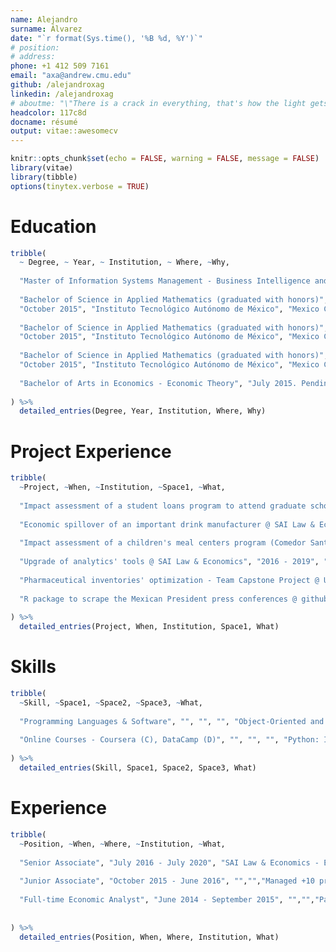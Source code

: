 ```yaml
---
name: Alejandro
surname: Álvarez
date: "`r format(Sys.time(), '%B %d, %Y')`"
# position: 
# address: 
phone: +1 412 509 7161
email: "axa@andrew.cmu.edu"
github: /alejandroxag
linkedin: /alejandroxag
# aboutme: "\"There is a crack in everything, that's how the light gets in\". Leonard Cohen. \"Anthem\". The Future, 1992."
headcolor: 117c8d
docname: résumé
output: vitae::awesomecv
---
```


```r

knitr::opts_chunk$set(echo = FALSE, warning = FALSE, message = FALSE)
library(vitae)
library(tibble)
options(tinytex.verbose = TRUE)

```

# Education

```r

tribble(
  ~ Degree, ~ Year, ~ Institution, ~ Where, ~Why,
  
  "Master of Information Systems Management - Business Intelligence and Data Analytics", "December 2021 (expected)", "Carnegie Mellon University, Heinz College", "Pittsburgh, PA", "Coursework (Fall 2020 - Spring 2021): Object-Oriented Programming, Data Focused Python, Machine Learning for Problem Solving, Distributed Systems for ISM, Database Management, Unstructured Data Analytics, Applied Econometrics, Advanced Business Analytics, Writing for ISM.",
  
  "Bachelor of Science in Applied Mathematics (graduated with honors)",
  "October 2015", "Instituto Tecnológico Autónomo de México", "Mexico City, Mexico", "Thesis work: \"Random Variants of the Kaczmarz Method\", 2015. Independent and individual study focused on the theoretical background and computational efficiency behind two of the random variants of this algorithm to numerically solve linear systems.",
  
  "Bachelor of Science in Applied Mathematics (graduated with honors)",
  "October 2015", "Instituto Tecnológico Autónomo de México", "Mexico City, Mexico", "Coursework: Numerical Analysis, Linear Programming, Numerical Optimization, Applied Statistics, Linear Algebra, Real Analysis, Functional Analysis, Measure Theory; Applied Data Science Workshop at Carnegie Mellon University (Fall 2015).",
  
  "Bachelor of Science in Applied Mathematics (graduated with honors)",
  "October 2015", "Instituto Tecnológico Autónomo de México", "Mexico City, Mexico", "Adjunct Faculty Member of the Probability and Statistics Department (Spring 2015) and the Mathematics Department (Fall 2013 - Fall 2014).",
  
  "Bachelor of Arts in Economics - Economic Theory", "July 2015. Pending graduation", "", "", "Coursework: Advanced Microeconometrics, Advanced Macroeconometrics, Consumer Theory, General Equilibrium Theory, Game Theory.",
  
) %>%
  detailed_entries(Degree, Year, Institution, Where, Why)

```

# Project Experience

```r

tribble(
  ~Project, ~When, ~Institution, ~Space1, ~What,
  
  "Impact assessment of a student loans program to attend graduate school abroad (FUNED) @ SAI Law & Economics", "2020", "", "", "Designed and conducted an extensive electronic survey. Managed the data gathering and cleansing processes. Conducted the process to stratify the sample using unsupervised methods (PCA and clustering) and supervised the econometric analysis to assess the programs’ impact on different beneficiaries’ profiles.",
  
  "Economic spillover of an important drink manufacturer @ SAI Law & Economics", "2019", "", "", "Gathered product-level information on sales, employees, and supplies purchases of 11 companies in 32 states in Mexico. Designed a relational database to store such information. Developed an internal R package to implement Input‑Output methodologies. Delivered through an R Bookdown.",
  
  "Impact assessment of a children's meal centers program (Comedor Santa María A.C.) on their education @ SAI Law & Economics", "2018", "", "", "Worked with the program's information and public information from the Mexican Population Census to create control groups through a propensity score matching methodology and measure the difference in school attendance rates.",
  
  "Upgrade of analytics' tools @ SAI Law & Economics", "2016 - 2019", "", "", "Led and implemented Economic Consulting Team’s toolbox migration, from 100% Excelusage to 100% R usage. Actively trained firm’s Partners, JuniorAssociates, and Analysts, in the usage of R Programming Language. Established Git as my team’s version control tool. Self‑taught to programming with R and using Git.",
  
  "Pharmaceutical inventories' optimization - Team Capstone Project @ UPMC Enterprises - Carnegie Mellon University", "Summer 2015", "", "", "Developed a predictive algorithm with Python to make projections about the drugs needed to be purchased, based on the patients’ visits and medical records, which consisted of estimating multivariate distributions to find the optimal quantities in terms of a loss function.",
  
  "R package to scrape the Mexican President press conferences @ github.com/alejandroxag/amloconf (Personal Pet Project)", "October 2020", "", "", "Developed an R package to retrieve the stenographic versions of the Mexican President's conferences in dialog-formatted lists, for text mining or sentiment analysis.",
  
) %>%
  detailed_entries(Project, When, Institution, Space1, What)

```

# Skills

```r

tribble(
  ~Skill, ~Space1, ~Space2, ~Space3, ~What,
  
  "Programming Languages & Software", "", "", "", "Object-Oriented and Data-Focused Programming: Python, Java and R (package development); Statistical Analysis: Python and R; Database Management: MySQL and SQL *Plus; Reproducible documents, data visualization and markup languages: R, R Markdown, Shiny, Jupyter, LaTeX. Notions of HTML, CSS and XML; Version control: Git; Command-line interaction: Windows PowerShell; Other Software: Google Suite (including R packages for interacting with it), Microsoft Office Suite.",
  
  "Online Courses - Coursera (C), DataCamp (D)", "", "", "", "Python: Introduction to Python (D), Intermediate Python (D), Python DS Toolbox 1 & 2 (D); Git: Introduction to Git (D); ML: ML for everyone (D), Machine Learning by Stanford University (C).",
  
) %>%
  detailed_entries(Skill, Space1, Space2, Space3, What)

```

# Experience

```r

tribble(
  ~Position, ~When, ~Where, ~Institution, ~What,
  
  "Senior Associate", "July 2016 - July 2020", "SAI Law & Economics - Economic Consulting Team","Mexico City, Mexico","Managed +50 projects, in charge of their strategic and methodological planning, and execution (Statistical Analysis, Data visualization, Database Design, Economic analysis). Participated in +100 projects for +100 clients. Billed +1.1 Million USD. Coordinated the JA's and BA's team.",
  
  "Junior Associate", "October 2015 - June 2016", "","","Managed +10 projects and participated in +20 projects. Supervised and improved teams' usage of technical and analytical tools.",
  
  "Full-time Economic Analyst", "June 2014 - September 2015", "","","Participated in +30 projects. Pioneered the use of R Programming Language.",
  
  
) %>%
  detailed_entries(Position, When, Where, Institution, What)

```


